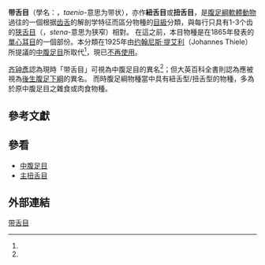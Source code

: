 '''带舌目'''（學名：{{lang|la |Taenioglossa}}，''taenio''-意思为带状），亦作'''紐舌目'''{{r|Chen 2006}}或'''扭舌目'''{{r|shelldoc_100279}}，是[[腹足綱|腹足綱]][[軟體動物|軟體動物]]過往的一個根据[[齿舌|齿舌]]的解剖学特征而區分物種的[[目_(生物)|目級]]分類，與每行只具有1-3个齿的[[狭舌目|狭舌目]]（{{lang|la |Stenoglossa}}，''stena''-意思为狭窄）相對。
在這之前，本目物種是{{link-en|奧托·摩克|Otto Andreas Lowson Mörch|Mörch}}在1865年發表的[[單心耳目|單心耳目]]的一個部份。本分類在1925年由[[约翰尼斯·提艾利|约翰尼斯·提艾利]]（Johannes Thiele）所提議的[[中腹足目|中腹足目]]所取代<ref name="Thiele" />，現已[[棄用生物分類列表|不再使用]]。

[[齐钟彥|齐钟彥]]認為現時「带舌目」可視為中腹足目的異名<ref name="qzx"/>；但大英百科全書則認為應被視為[[後生腹足下綱|後生腹足下綱]]的異名。
而時腹足綱物種當中具有紐舌型{{r|Chen 2006}}/扭舌型的物種，多為於原中腹足目之雜食{{r|Chen 2006}}或肉食物種。

==參考文獻==
{{reflist |refs=
<ref name="Chen 2006">{{cite web
 |url=http://malacological.pixnet.net/blog/post/42649202-%E9%99%B3%E5%BF%97%E5%8B%87%EF%BC%9A%E8%B2%9D%E9%A1%9E%E7%9A%84%E6%94%9D%E9%A3%9F%E5%88%A9%E5%99%A8--%E9%BD%92%E8%88%8C
 |author=[[陳志勇_(動物學家)|陳志勇]]
 |title=貝類的攝食利器--齒舌
 |date=2006-11-26
 |access-date=2017-06-24
 |language=zh-hant
 |archive-date=2022-01-15
 |archive-url=https://web.archive.org/web/20220115125107/https://malacological.pixnet.net/blog/post/42649202-%E9%99%B3%E5%BF%97%E5%8B%87%EF%BC%9A%E8%B2%9D%E9%A1%9E%E7%9A%84%E6%94%9D%E9%A3%9F%E5%88%A9%E5%99%A8--%E9%BD%92%E8%88%8C
 |dead-url=no
 }}</ref>
<ref name="qzx">{{cite book
 |editor=[[齐钟彥|齐钟彥]] |year=1998
 |title=中国经济软体动物
 |publisher=中國農業出版社
 |isbn=7-109-04711-3 |language=zh-hans }}</ref>
<ref name="shelldoc_100279">{{shelldoc_100279}}</ref>
<ref name="Thiele">{{cite book |url=http://www.biodiversitylibrary.org/bibliography/46349#/summary |last=Thiele |first=J. |authorlink=约翰尼斯·提艾利 |year=1929–1935 |title=Handbuch der Systematischen Weichtierkunde |language=de |trans_title=系統分類學手冊 |volume=2 vols. |pages=1154 |doi=10.5962/bhl.title.46349 |access-date=2017-06-17 |archive-date=2021-01-03 |archive-url=https://web.archive.org/web/20210103122326/https://www.biodiversitylibrary.org/bibliography/46349#/summary |dead-url=no }}</ref>
}}

==參看==
* [[中腹足目|中腹足目]]
* [[主扭舌目|主扭舌目]]

==外部連結==
{{Taxonbar}}
[[Category:带舌目|]]
{{Mollusc-stub}}